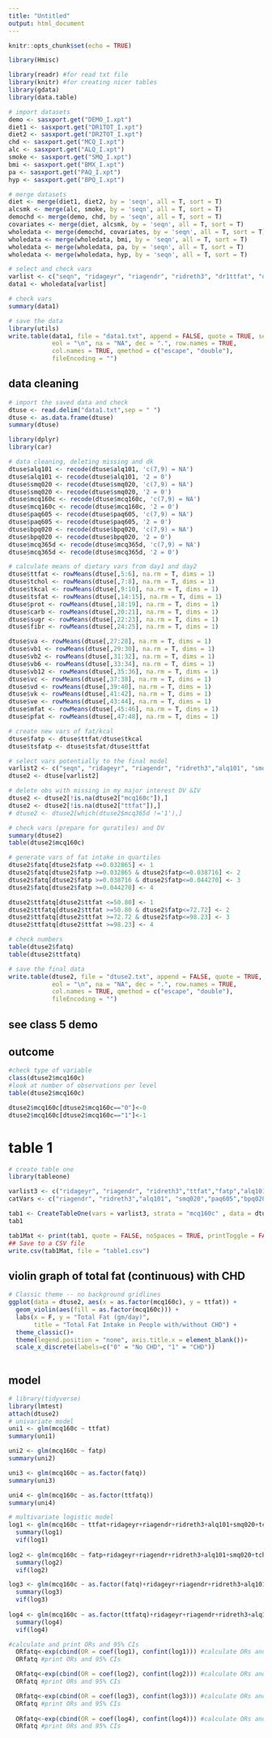 ```yaml
---
title: "Untitled"
output: html_document
---
```


```r
knitr::opts_chunk$set(echo = TRUE)
```

```r
library(Hmisc)

library(readr) #for read txt file
library(knitr) #for creating nicer tables
library(gdata)
library(data.table)

# import datasets
demo <- sasxport.get("DEMO_I.xpt")
diet1 <- sasxport.get("DR1TOT_I.xpt")
diet2 <- sasxport.get("DR2TOT_I.xpt")
chd <- sasxport.get("MCQ_I.xpt")
alc <- sasxport.get("ALQ_I.xpt")
smoke <- sasxport.get("SMQ_I.xpt")
bmi <- sasxport.get("BMX_I.xpt")
pa <- sasxport.get("PAQ_I.xpt")
hyp <- sasxport.get("BPQ_I.xpt")

# merge datasets
diet <- merge(diet1, diet2, by = 'seqn', all = T, sort = T)
alcsmk <- merge(alc, smoke, by = 'seqn', all = T, sort = T)
demochd <- merge(demo, chd, by = 'seqn', all = T, sort = T)
covariates <- merge(diet, alcsmk, by = 'seqn', all = T, sort = T)
wholedata <- merge(demochd, covariates, by = 'seqn', all = T, sort = T)
wholedata <- merge(wholedata, bmi, by = 'seqn', all = T, sort = T)
wholedata <- merge(wholedata, pa, by = 'seqn', all = T, sort = T)
wholedata <- merge(wholedata, hyp, by = 'seqn', all = T, sort = T)

# select and check vars
varlist <- c("seqn", "ridageyr", "riagendr", "ridreth3", "dr1ttfat", "dr2ttfat", "dr1tchol", "dr2tchol", "dr1tkcal", "dr2tkcal", "alq101", "smq020", "mcq160c", "dr1tsfat", "dr2tsfat", "bmxbmi", "paq605", "dr1tprot", "dr2tprot", "dr1tcarb","dr2tcarb", "dr1tsugr","dr2tsugr", "dr1tfibe","dr2tfibe","bpq020","dr1tvara","dr2tvara","dr1tvb1","dr2tvb1","dr1tvb2","dr2tvb2","dr1tvb6","dr2tvb6","dr1tvb12","dr2tvb12","dr1tvc","dr2tvc","dr1tvd","dr2tvd","dr1tvk","dr2tvk","dr1tatoc","dr2tatoc","dr1tmfat","dr2tmfat","dr1tpfat","dr2tpfat","mcq365d")
data1 <- wholedata[varlist]
```

```r
# check vars
summary(data1)
```
```r
# save the data
library(utils)
write.table(data1, file = "data1.txt", append = FALSE, quote = TRUE, sep = " ",
            eol = "\n", na = "NA", dec = ".", row.names = TRUE,
            col.names = TRUE, qmethod = c("escape", "double"),
            fileEncoding = "")
```
## data cleaning
```r
# import the saved data and check
dtuse <- read.delim("data1.txt",sep = " ")
dtuse <- as.data.frame(dtuse)
summary(dtuse)
```

```r
library(dplyr)
library(car)

# data cleaning, deleting missing and dk
dtuse$alq101 <- recode(dtuse$alq101, 'c(7,9) = NA')
dtuse$alq101 <- recode(dtuse$alq101, '2 = 0')
dtuse$smq020 <- recode(dtuse$smq020, 'c(7,9) = NA')
dtuse$smq020 <- recode(dtuse$smq020, '2 = 0')
dtuse$mcq160c <- recode(dtuse$mcq160c, 'c(7,9) = NA')
dtuse$mcq160c <- recode(dtuse$mcq160c, '2 = 0')
dtuse$paq605 <- recode(dtuse$paq605, 'c(7,9) = NA')
dtuse$paq605 <- recode(dtuse$paq605, '2 = 0')
dtuse$bpq020 <- recode(dtuse$bpq020, 'c(7,9) = NA')
dtuse$bpq020 <- recode(dtuse$bpq020, '2 = 0')
dtuse$mcq365d <- recode(dtuse$mcq365d, 'c(7,9) = NA')
dtuse$mcq365d <- recode(dtuse$mcq365d, '2 = 0')

# calculate means of dietary vars from day1 and day2
dtuse$ttfat <- rowMeans(dtuse[,5:6], na.rm = T, dims = 1)
dtuse$tchol <- rowMeans(dtuse[,7:8], na.rm = T, dims = 1)
dtuse$tkcal <- rowMeans(dtuse[,9:10], na.rm = T, dims = 1)
dtuse$tsfat <- rowMeans(dtuse[,14:15], na.rm = T, dims = 1)
dtuse$prot <- rowMeans(dtuse[,18:19], na.rm = T, dims = 1)
dtuse$carb <- rowMeans(dtuse[,20:21], na.rm = T, dims = 1)
dtuse$sugr <- rowMeans(dtuse[,22:23], na.rm = T, dims = 1)
dtuse$fibr <- rowMeans(dtuse[,24:25], na.rm = T, dims = 1)

dtuse$va <- rowMeans(dtuse[,27:28], na.rm = T, dims = 1)
dtuse$vb1 <- rowMeans(dtuse[,29:30], na.rm = T, dims = 1)
dtuse$vb2 <- rowMeans(dtuse[,31:32], na.rm = T, dims = 1)
dtuse$vb6 <- rowMeans(dtuse[,33:34], na.rm = T, dims = 1)
dtuse$vb12 <- rowMeans(dtuse[,35:36], na.rm = T, dims = 1)
dtuse$vc <- rowMeans(dtuse[,37:38], na.rm = T, dims = 1)
dtuse$vd <- rowMeans(dtuse[,39:40], na.rm = T, dims = 1)
dtuse$vk <- rowMeans(dtuse[,41:42], na.rm = T, dims = 1)
dtuse$ve <- rowMeans(dtuse[,43:44], na.rm = T, dims = 1)
dtuse$mfat <- rowMeans(dtuse[,45:46], na.rm = T, dims = 1)
dtuse$pfat <- rowMeans(dtuse[,47:48], na.rm = T, dims = 1)

# create new vars of fat/kcal
dtuse$fatp <- dtuse$ttfat/dtuse$tkcal
dtuse$tsfatp <- dtuse$tsfat/dtuse$ttfat

# select vars potentially to the final model
varlist2 <- c("seqn", "ridageyr", "riagendr", "ridreth3","alq101", "smq020", "mcq160c", "ttfat", "tchol", "tkcal", "tsfat", "tsfatp", "fatp","bmxbmi", "paq605","prot","carb","sugr","fibr","bpq020","va","vb1","vb2","vb6","vb12","vc","vd","ve","vk","mfat","pfat","mcq365d")
dtuse2 <- dtuse[varlist2]

# delete obs with missing in my major interest DV &IV
dtuse2 <- dtuse2[!is.na(dtuse2["mcq160c"]),]
dtuse2 <- dtuse2[!is.na(dtuse2["ttfat"]),]
# dtuse2 <- dtuse2[which(dtuse2$mcq365d !='1'),]

# check vars (prepare for quratiles) and DV
summary(dtuse2)
table(dtuse2$mcq160c)

```

```r
# generate vars of fat intake in quartiles
dtuse2$fatq[dtuse2$fatp <=0.032865] <- 1
dtuse2$fatq[dtuse2$fatp >=0.032865 & dtuse2$fatp<=0.038716] <- 2
dtuse2$fatq[dtuse2$fatp >=0.038716 & dtuse2$fatp<=0.044270] <- 3
dtuse2$fatq[dtuse2$fatp >=0.044270] <- 4

dtuse2$ttfatq[dtuse2$ttfat <=50.80] <- 1
dtuse2$ttfatq[dtuse2$ttfat >=50.80 & dtuse2$fatp<=72.72] <- 2
dtuse2$ttfatq[dtuse2$ttfat >=72.72 & dtuse2$fatp<=98.23] <- 3
dtuse2$ttfatq[dtuse2$ttfat >=98.23] <- 4

# check numbers
table(dtuse2$fatq)
table(dtuse2$ttfatq)
```



```r
# save the final data
write.table(dtuse2, file = "dtuse2.txt", append = FALSE, quote = TRUE, sep = " ",
            eol = "\n", na = "NA", dec = ".", row.names = TRUE,
            col.names = TRUE, qmethod = c("escape", "double"),
            fileEncoding = "")
```

## see class 5 demo
## outcome
```r
#check type of variable
class(dtuse2$mcq160c)
#look at number of observations per level
table(dtuse2$mcq160c)

dtuse2$mcq160c[dtuse2$mcq160c=="0"]<-0
dtuse2$mcq160c[dtuse2$mcq160c=="1"]<-1
```

# table 1
```r
# create table one
library(tableone)

varlist3 <- c("ridageyr", "riagendr", "ridreth3","ttfat","fatp","alq101", "smq020", "tchol", "tkcal", "bmxbmi", "paq605","fibr","bpq020","va","vb1","vb2","vb6","vb12","vc","vd", "ve","vk","mcq365d")
catVars <- c("riagendr", "ridreth3","alq101", "smq020","paq605","bpq020","mcq365d")

tab1 <- CreateTableOne(vars = varlist3, strata = "mcq160c" , data = dtuse2, factorVars = catVars)
tab1

tab1Mat <- print(tab1, quote = FALSE, noSpaces = TRUE, printToggle = FALSE)
## Save to a CSV file
write.csv(tab1Mat, file = "table1.csv")
```

## violin graph of total fat (continuous) with CHD
```r
# Classic theme -- no background gridlines
ggplot(data = dtuse2, aes(x = as.factor(mcq160c), y = ttfat)) +
  geom_violin(aes(fill = as.factor(mcq160c))) + 
  labs(x = F, y = "Total Fat (gm/day)",
       title = "Total Fat Intake in People with/without CHD") +
  theme_classic()+
  theme(legend.position = "none", axis.title.x = element_blank())+
  scale_x_discrete(labels=c("0" = "No CHD", "1" = "CHD"))
  
```

## model
```r
# library(tidyverse)
library(lmtest)
attach(dtuse2)
# univariate model
uni1 <- glm(mcq160c ~ ttfat)
summary(uni1)

uni2 <- glm(mcq160c ~ fatp)
summary(uni2)

uni3 <- glm(mcq160c ~ as.factor(fatq))
summary(uni3)

uni4 <- glm(mcq160c ~ as.factor(ttfatq))
summary(uni4)
```

```r
# multivariate logistic model
log1 <- glm(mcq160c ~ ttfat+ridageyr+riagendr+ridreth3+alq101+smq020+tchol+tkcal+bmxbmi+paq605+fibr+va+vb1+vb2+vb6+vb12+vc+vd+ve+vk+mcq365d, data=dtuse2, family="binomial")
  summary(log1)
  vif(log1)
  
log2 <- glm(mcq160c ~ fatp+ridageyr+riagendr+ridreth3+alq101+smq020+tchol+bmxbmi+paq605+fibr+va+vb1+vb2+vb6+vb12+vc+vd+ve+vk+mcq365d, data=dtuse2, family="binomial")
  summary(log2)  
  vif(log2)

log3 <- glm(mcq160c ~ as.factor(fatq)+ridageyr+riagendr+ridreth3+alq101+smq020+tchol+bmxbmi+paq605+fibr+va+vb1+vb2+vb6+vb12+vc+vd+ve+vk+mcq365d, data=dtuse2, family="binomial")
  summary(log3) 
  vif(log3)
  
log4 <- glm(mcq160c ~ as.factor(ttfatq)+ridageyr+riagendr+ridreth3+alq101+smq020+tchol+tkcal+bmxbmi+paq605+fibr+va+vb1+vb2+vb6+vb12+vc+vd+ve+vk+mcq365d, data=dtuse2, family="binomial")
  summary(log4)
  vif(log4)

```


```r
#calculate and print ORs and 95% CIs
  ORfatq<-exp(cbind(OR = coef(log1), confint(log1))) #calculate ORs and 95% CIs
  ORfatq #print ORs and 95% CIs

  ORfatq<-exp(cbind(OR = coef(log2), confint(log2))) #calculate ORs and 95% CIs
  ORfatq #print ORs and 95% CIs

  ORfatq<-exp(cbind(OR = coef(log3), confint(log3))) #calculate ORs and 95% CIs
  ORfatq #print ORs and 95% CIs
  
  ORfatq<-exp(cbind(OR = coef(log4), confint(log4))) #calculate ORs and 95% CIs
  ORfatq #print ORs and 95% CIs
```


